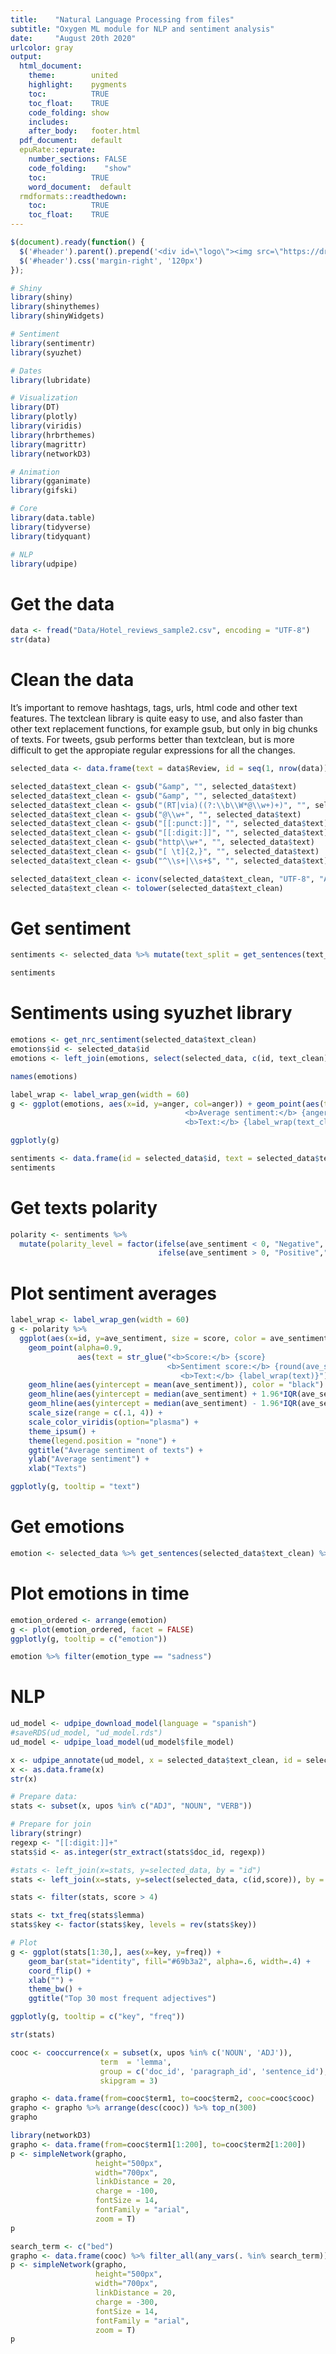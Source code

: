 ```yaml
---
title:    "Natural Language Processing from files"
subtitle: "Oxygen ML module for NLP and sentiment analysis"
date:     "August 20th 2020"
urlcolor: gray
output:
  html_document: 
    theme:        united 
    highlight:    pygments
    toc:          TRUE
    toc_float:    TRUE
    code_folding: show
    includes:
    after_body:   footer.html
  pdf_document:   default
  epuRate::epurate:
    number_sections: FALSE
    code_folding:    "show"
    toc:          TRUE 
    word_document:  default
  rmdformats::readthedown:
    toc:          TRUE 
    toc_float:    TRUE     
---
```


```js
$(document).ready(function() {
  $('#header').parent().prepend('<div id=\"logo\"><img src=\"https://drive.google.com/uc?id=1daMjDA9V2WhZUqS4iyatXxBVg7MvJAZt" style=\"position:absolute; top:0; right:0; padding:20px; height:120px\"></div>');
  $('#header').css('margin-right', '120px')
});
```


```r
# Shiny
library(shiny)
library(shinythemes)
library(shinyWidgets)

# Sentiment
library(sentimentr)
library(syuzhet)

# Dates
library(lubridate)

# Visualization
library(DT)
library(plotly)
library(viridis)
library(hrbrthemes)
library(magrittr)
library(networkD3)

# Animation
library(gganimate)
library(gifski)

# Core
library(data.table)
library(tidyverse)
library(tidyquant)

# NLP
library(udpipe)
```

# Get the data
```r
data <- fread("Data/Hotel_reviews_sample2.csv", encoding = "UTF-8")
str(data)
```

# Clean the data
It's important to remove hashtags, tags, urls, html code and other text features. The textclean library is quite easy to use, and also faster than other text replacement functions, for example gsub, but only in big chunks of texts. For tweets, gsub performs better than textclean, but is more difficult to get the appropiate regular expressions for all the changes.

```r

selected_data <- data.frame(text = data$Review, id = seq(1, nrow(data)), 1, score = data$Reviewer_Score)

selected_data$text_clean <- gsub("&amp", "", selected_data$text)
selected_data$text_clean <- gsub("&amp", "", selected_data$text)
selected_data$text_clean <- gsub("(RT|via)((?:\\b\\W*@\\w+)+)", "", selected_data$text)
selected_data$text_clean <- gsub("@\\w+", "", selected_data$text)
selected_data$text_clean <- gsub("[[:punct:]]", "", selected_data$text)
selected_data$text_clean <- gsub("[[:digit:]]", "", selected_data$text)
selected_data$text_clean <- gsub("http\\w+", "", selected_data$text)
selected_data$text_clean <- gsub("[ \t]{2,}", "", selected_data$text)
selected_data$text_clean <- gsub("^\\s+|\\s+$", "", selected_data$text)

selected_data$text_clean <- iconv(selected_data$text_clean, "UTF-8", "ASCII", sub="")
selected_data$text_clean <- tolower(selected_data$text_clean)

```


# Get sentiment

```r
sentiments <- selected_data %>% mutate(text_split = get_sentences(text_clean)) %$% sentiment_by(text_split, list(id, text, text_clean, score))

sentiments
```

# Sentiments using syuzhet library

```r
emotions <- get_nrc_sentiment(selected_data$text_clean)
emotions$id <- selected_data$id
emotions <- left_join(emotions, select(selected_data, c(id, text_clean)), by = "id")
```

```r
names(emotions)
```


```r
label_wrap <- label_wrap_gen(width = 60)
g <- ggplot(emotions, aes(x=id, y=anger, col=anger)) + geom_point(aes(text = str_glue("id: {id}
                                       <b>Average sentiment:</b> {anger}
                                       <b>Text:</b> {label_wrap(text_clean)}"))) + geom_smooth(method = "loess", color = "cornflowerblue") + scale_color_viridis(option="plasma")

ggplotly(g)
```


```r
sentiments <- data.frame(id = selected_data$id, text = selected_data$text, score = selected_data$score, ave_sentiment = get_sentiment(selected_data$text_clean), stringsAsFactors = F)
sentiments
```


# Get texts polarity

```r
polarity <- sentiments %>% 
  mutate(polarity_level = factor(ifelse(ave_sentiment < 0, "Negative",
                                 ifelse(ave_sentiment > 0, "Positive","Neutral"))))

```

# Plot sentiment averages

```r
label_wrap <- label_wrap_gen(width = 60)
g <- polarity %>%
  ggplot(aes(x=id, y=ave_sentiment, size = score, color = ave_sentiment)) +
    geom_point(alpha=0.9,
               aes(text = str_glue("<b>Score:</b> {score} 
                                   <b>Sentiment score:</b> {round(ave_sentiment,2)}
                                      <b>Text:</b> {label_wrap(text)}"))) +
    geom_hline(aes(yintercept = mean(ave_sentiment)), color = "black") +
    geom_hline(aes(yintercept = median(ave_sentiment) + 1.96*IQR(ave_sentiment)), color = "#ffd633") +
    geom_hline(aes(yintercept = median(ave_sentiment) - 1.96*IQR(ave_sentiment)), color = "#600080") +
    scale_size(range = c(.1, 4)) +
    scale_color_viridis(option="plasma") +
    theme_ipsum() +
    theme(legend.position = "none") +
    ggtitle("Average sentiment of texts") +
    ylab("Average sentiment") +
    xlab("Texts")

ggplotly(g, tooltip = "text") 
```



# Get emotions

```r

emotion <- selected_data %>% get_sentences(selected_data$text_clean) %>% emotion(drop.unused.emotions = TRUE)

```
# Plot emotions in time

```r
emotion_ordered <- arrange(emotion)
g <- plot(emotion_ordered, facet = FALSE)
ggplotly(g, tooltip = c("emotion"))
```
```r
emotion %>% filter(emotion_type == "sadness")
```



# NLP

```r
ud_model <- udpipe_download_model(language = "spanish")
#saveRDS(ud_model, "ud_model.rds")
ud_model <- udpipe_load_model(ud_model$file_model)

```

```r
x <- udpipe_annotate(ud_model, x = selected_data$text_clean, id = selected_data$id)
x <- as.data.frame(x)
str(x)
```

```r
# Prepare data:
stats <- subset(x, upos %in% c("ADJ", "NOUN", "VERB"))

# Prepare for join
library(stringr)
regexp <- "[[:digit:]]+"
stats$id <- as.integer(str_extract(stats$doc_id, regexp))

#stats <- left_join(x=stats, y=selected_data, by = "id")
stats <- left_join(x=stats, y=select(selected_data, c(id,score)), by = "id")

stats <- filter(stats, score > 4)

stats <- txt_freq(stats$lemma)
stats$key <- factor(stats$key, levels = rev(stats$key))

# Plot
g <- ggplot(stats[1:30,], aes(x=key, y=freq)) +
    geom_bar(stat="identity", fill="#69b3a2", alpha=.6, width=.4) +
    coord_flip() +
    xlab("") +
    theme_bw() + 
    ggtitle("Top 30 most frequent adjectives")

ggplotly(g, tooltip = c("key", "freq"))
```

```r
str(stats)
```


```r
cooc <- cooccurrence(x = subset(x, upos %in% c('NOUN', 'ADJ')), 
                    term  = 'lemma', 
                    group = c('doc_id', 'paragraph_id', 'sentence_id'),
                    skipgram = 3)
```


```r
grapho <- data.frame(from=cooc$term1, to=cooc$term2, cooc=cooc$cooc)
grapho <- grapho %>% arrange(desc(cooc)) %>% top_n(300)
grapho
```



```r
library(networkD3)
grapho <- data.frame(from=cooc$term1[1:200], to=cooc$term2[1:200])
p <- simpleNetwork(grapho,
                   height="500px", 
                   width="700px",
                   linkDistance = 20,
                   charge = -100,
                   fontSize = 14,
                   fontFamily = "arial",
                   zoom = T)
p
```

```r
search_term <- c("bed")
grapho <- data.frame(cooc) %>% filter_all(any_vars(. %in% search_term)) %>% top_n(50)
p <- simpleNetwork(grapho, 
                   height="500px", 
                   width="700px",
                   linkDistance = 20,
                   charge = -300,
                   fontSize = 14,
                   fontFamily = "arial",
                   zoom = T)
p
```






